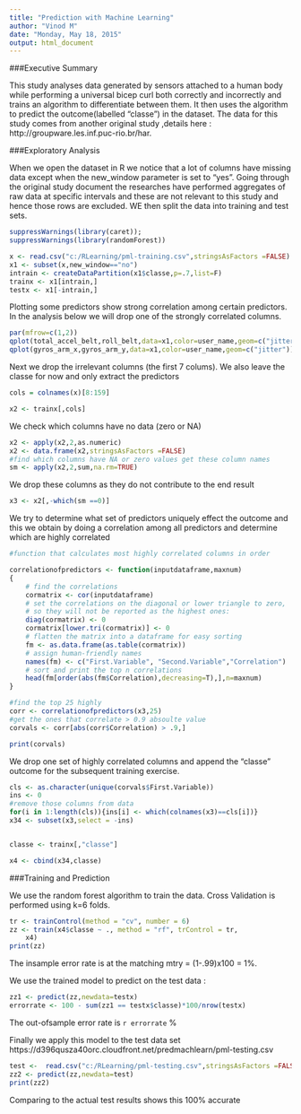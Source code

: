 ```yaml
---
title: "Prediction with Machine Learning"
author: "Vinod M"
date: "Monday, May 18, 2015"
output: html_document
---
```


###Executive Summary

This study analyses data generated by sensors attached to a human body while performing a universal bicep curl both correctly and incorrectly and trains an algorithm to differentiate between them. It then uses the algorithm to predict the outcome(labelled "classe") in the dataset. The data for this study comes from another original study ,details here : http://groupware.les.inf.puc-rio.br/har.

###Exploratory Analysis

When we open the dataset in R we notice that a lot of columns have missing data except when the new_window parameter is set to "yes". Going through the original study document the researches have performed aggregates of raw data at specific intervals and these are not relevant to this study and hence those rows are excluded. WE then split the data into training and test sets.

```r
suppressWarnings(library(caret));
suppressWarnings(library(randomForest))

x <- read.csv("c:/RLearning/pml-training.csv",stringsAsFactors =FALSE)
x1 <- subset(x,new_window=="no")
intrain <- createDataPartition(x1$classe,p=.7,list=F)
trainx <- x1[intrain,]
testx <- x1[-intrain,]
```


Plotting some predictors show strong correlation among certain predictors. In the analysis below we will drop one of the strongly correlated columns.

```r
par(mfrow=c(1,2))
qplot(total_accel_belt,roll_belt,data=x1,color=user_name,geom=c("jitter"))
qplot(gyros_arm_x,gyros_arm_y,data=x1,color=user_name,geom=c("jitter"))

```


Next we drop the irrelevant columns (the first 7 colums). We also leave the classe for now and only extract the predictors

```r
cols = colnames(x)[8:159]

x2 <- trainx[,cols]
```



We check which columns have no data (zero or NA) 

```r
x2 <- apply(x2,2,as.numeric)
x2 <- data.frame(x2,stringsAsFactors =FALSE)
#find which columns have NA or zero values get these column names
sm <- apply(x2,2,sum,na.rm=TRUE)

```

We drop these columns as they do not contribute to the end result 

```r
x3 <- x2[,-which(sm ==0)]
```


We try to determine what set of predictors uniquely effect the outcome and this we obtain by doing a correlation among all predictors and determine which are highly correlated

```r
#function that calculates most highly correlated columns in order

correlationofpredictors <- function(inputdataframe,maxnum)
{
    # find the correlations
    cormatrix <- cor(inputdataframe)
    # set the correlations on the diagonal or lower triangle to zero,
    # so they will not be reported as the highest ones:
    diag(cormatrix) <- 0
    cormatrix[lower.tri(cormatrix)] <- 0
    # flatten the matrix into a dataframe for easy sorting
    fm <- as.data.frame(as.table(cormatrix))
    # assign human-friendly names
    names(fm) <- c("First.Variable", "Second.Variable","Correlation")
    # sort and print the top n correlations
    head(fm[order(abs(fm$Correlation),decreasing=T),],n=maxnum)
}

#find the top 25 highly
corr <- correlationofpredictors(x3,25)
#get the ones that correlate > 0.9 absoulte value
corvals <- corr[abs(corr$Correlation) > .9,]

print(corvals)
```

We drop one set of highly correlated columns and append the "classe" outcome for the subsequent training exercise.
```r
cls <- as.character(unique(corvals$First.Variable))
ins <- 0
#remove those columns from data
for(i in 1:length(cls)){ins[i] <- which(colnames(x3)==cls[i])}
x34 <- subset(x3,select = -ins)


classe <- trainx[,"classe"]

x4 <- cbind(x34,classe)
```

###Training and Prediction

We use the random forest algorithm to train the data. Cross Validation is performed using k=6 folds. 

```r

tr <- trainControl(method = "cv", number = 6)
zz <- train(x4$classe ~ ., method = "rf", trControl = tr, 
    x4)
print(zz)
```
The insample error rate is at the matching mtry  = (1-.99)x100 = 1%.

We use the trained model to predict on the test data :

```r
zz1 <- predict(zz,newdata=testx)
errorrate <- 100 - sum(zz1 == testx$classe)*100/nrow(testx) 
```
The out-ofsample error rate is `r errorrate` %

Finally we apply this model to the test data set https://d396qusza40orc.cloudfront.net/predmachlearn/pml-testing.csv
```r
test <-  read.csv("c:/RLearning/pml-testing.csv",stringsAsFactors =FALSE)
zz2 <- predict(zz,newdata=test)
print(zz2)
```

Comparing to the actual test results shows this 100% accurate

